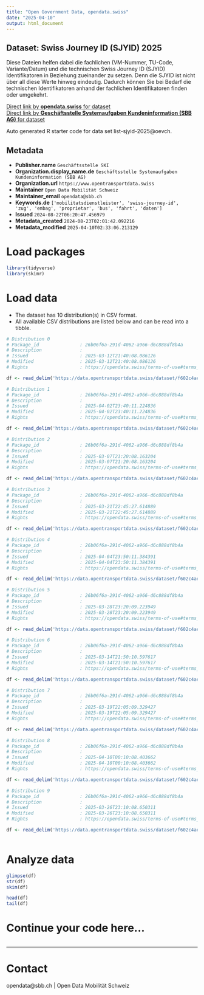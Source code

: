 ```yaml
---
title: "Open Government Data, opendata.swiss"
date: "2025-04-10"
output: html_document
---
```


## Dataset: Swiss Journey ID (SJYID) 2025

Diese Dateien helfen dabei die fachlichen (VM-Nummer, TU-Code, Variante/Datum) und die technischen Swiss Journey ID (SJYID) Identifikatoren in Beziehung zueinander zu setzen. Denn die SJYID ist nicht über all diese Werte hinweg eindeutig. Dadurch können Sie bei Bedarf die technischen Identifikatoren anhand der fachlichen Identifikatoren finden oder umgekehrt.

[Direct link by **opendata.swiss** for dataset](https://opendata.swiss/de/dataset/swiss-journey-id-sjyid-2025)<br>
[Direct link by **Geschäftsstelle Systemaufgaben Kundeninformation (SBB AG)** for dataset](https://data.opentransportdata.swiss/dataset/list-sjyid-2025)

Auto generated R starter code for data set list-sjyid-2025@oevch.

## Metadata

- **Publisher.name** `Geschäftsstelle SKI`
- **Organization.display_name.de** `Geschäftsstelle Systemaufgaben Kundeninformation (SBB AG)`
- **Organization.url** `https://www.opentransportdata.swiss`
- **Maintainer** `Open Data Mobilität Schweiz`
- **Maintainer_email** `opendata@sbb.ch`
- **Keywords.de** `['mobilitatsdienstleister', 'swiss-journey-id', 'zug', 'embag', 'proprietar', 'bus', 'fahrt', 'daten']`
- **Issued** `2024-08-22T06:20:47.456979`
- **Metadata_created** `2024-08-23T02:01:42.092216`
- **Metadata_modified** `2025-04-10T02:33:06.213129`


# Load packages

```r

library(tidyverse)
library(skimr)

```

# Load data

-   The dataset has 10 distribution(s) in CSV format.
-   All available CSV distributions are listed below and can be read into a tibble.

```r

# Distribution 0
# Package_id               : 26b06f6a-291d-4062-a966-d6c888df8b4a
# Description              : 
# Issued                   : 2025-03-12T21:40:08.086126
# Modified                 : 2025-03-12T21:40:08.086126
# Rights                   : https://opendata.swiss/terms-of-use#terms_by

df <- read_delim('https://data.opentransportdata.swiss/dataset/f602c4ae-636c-4bd7-aa8e-0c31ba9aeea8/resource/00014580-df58-4941-b704-652e125aa7cc/download/listing-sjyid-fp-2025-202503122200.csv')

# Distribution 1
# Package_id               : 26b06f6a-291d-4062-a966-d6c888df8b4a
# Description              : 
# Issued                   : 2025-04-02T23:40:11.224836
# Modified                 : 2025-04-02T23:40:11.224836
# Rights                   : https://opendata.swiss/terms-of-use#terms_by

df <- read_delim('https://data.opentransportdata.swiss/dataset/f602c4ae-636c-4bd7-aa8e-0c31ba9aeea8/resource/08cad2ad-e9fe-45af-8d45-3be4cf971d73/download/listing-sjyid-fp-2025-202504022200.csv')

# Distribution 2
# Package_id               : 26b06f6a-291d-4062-a966-d6c888df8b4a
# Description              : 
# Issued                   : 2025-03-07T21:20:08.163204
# Modified                 : 2025-03-07T21:20:08.163204
# Rights                   : https://opendata.swiss/terms-of-use#terms_by

df <- read_delim('https://data.opentransportdata.swiss/dataset/f602c4ae-636c-4bd7-aa8e-0c31ba9aeea8/resource/aabf6da6-80a7-43ad-8cce-a28a1903e2f5/download/listing-sjyid-fp-2025-202503072201.csv')

# Distribution 3
# Package_id               : 26b06f6a-291d-4062-a966-d6c888df8b4a
# Description              : 
# Issued                   : 2025-03-21T22:45:27.614889
# Modified                 : 2025-03-21T22:45:27.614889
# Rights                   : https://opendata.swiss/terms-of-use#terms_by

df <- read_delim('https://data.opentransportdata.swiss/dataset/f602c4ae-636c-4bd7-aa8e-0c31ba9aeea8/resource/2857af59-2ad7-42b9-8523-9dc1524189ef/download/listing-sjyid-fp-2025-202503212200.csv')

# Distribution 4
# Package_id               : 26b06f6a-291d-4062-a966-d6c888df8b4a
# Description              : 
# Issued                   : 2025-04-04T23:50:11.384391
# Modified                 : 2025-04-04T23:50:11.384391
# Rights                   : https://opendata.swiss/terms-of-use#terms_by

df <- read_delim('https://data.opentransportdata.swiss/dataset/f602c4ae-636c-4bd7-aa8e-0c31ba9aeea8/resource/0627e3e3-d843-4694-afd5-cba9d93b30e6/download/listing-sjyid-fp-2025-202504042200.csv')

# Distribution 5
# Package_id               : 26b06f6a-291d-4062-a966-d6c888df8b4a
# Description              : 
# Issued                   : 2025-03-28T23:20:09.223949
# Modified                 : 2025-03-28T23:20:09.223949
# Rights                   : https://opendata.swiss/terms-of-use#terms_by

df <- read_delim('https://data.opentransportdata.swiss/dataset/f602c4ae-636c-4bd7-aa8e-0c31ba9aeea8/resource/fdf62ead-357e-402a-9bae-f02e8e6c2375/download/listing-sjyid-fp-2025-202503282200.csv')

# Distribution 6
# Package_id               : 26b06f6a-291d-4062-a966-d6c888df8b4a
# Description              : 
# Issued                   : 2025-03-14T21:50:10.597617
# Modified                 : 2025-03-14T21:50:10.597617
# Rights                   : https://opendata.swiss/terms-of-use#terms_by

df <- read_delim('https://data.opentransportdata.swiss/dataset/f602c4ae-636c-4bd7-aa8e-0c31ba9aeea8/resource/46152a04-21d5-4043-9871-278bb208cb36/download/listing-sjyid-fp-2025-202503142201.csv')

# Distribution 7
# Package_id               : 26b06f6a-291d-4062-a966-d6c888df8b4a
# Description              : 
# Issued                   : 2025-03-19T22:05:09.329427
# Modified                 : 2025-03-19T22:05:09.329427
# Rights                   : https://opendata.swiss/terms-of-use#terms_by

df <- read_delim('https://data.opentransportdata.swiss/dataset/f602c4ae-636c-4bd7-aa8e-0c31ba9aeea8/resource/e1f01485-c2a9-4bc0-81f0-f6faf4695f17/download/listing-sjyid-fp-2025-202503192200.csv')

# Distribution 8
# Package_id               : 26b06f6a-291d-4062-a966-d6c888df8b4a
# Description              : 
# Issued                   : 2025-04-10T00:10:08.403662
# Modified                 : 2025-04-10T00:10:08.403662
# Rights                   : https://opendata.swiss/terms-of-use#terms_by

df <- read_delim('https://data.opentransportdata.swiss/dataset/f602c4ae-636c-4bd7-aa8e-0c31ba9aeea8/resource/6ee7a734-89c8-4500-92f7-8d9b4ea04aaa/download/listing-sjyid-fp-2025-202504092201.csv')

# Distribution 9
# Package_id               : 26b06f6a-291d-4062-a966-d6c888df8b4a
# Description              : 
# Issued                   : 2025-03-26T23:10:08.650311
# Modified                 : 2025-03-26T23:10:08.650311
# Rights                   : https://opendata.swiss/terms-of-use#terms_by

df <- read_delim('https://data.opentransportdata.swiss/dataset/f602c4ae-636c-4bd7-aa8e-0c31ba9aeea8/resource/5438ea46-97e7-420d-8865-cd56060b8733/download/listing-sjyid-fp-2025-202503262200.csv')



```

# Analyze data

```r

glimpse(df)
str(df)
skim(df)

head(df)
tail(df)

```

# Continue your code here...

```r

```

------------------------------------------------------------------------

# Contact

opendata@sbb.ch | Open Data Mobilität Schweiz
